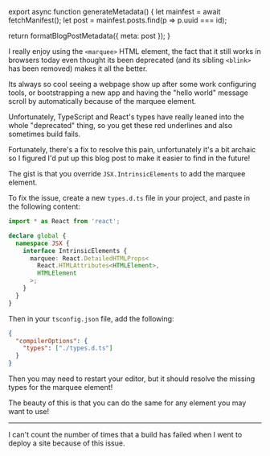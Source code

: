 

export async function generateMetadata() {
  let mainfest = await fetchManifest();
  let post = mainfest.posts.find(p => p.uuid === id);

  return formatBlogPostMetadata({ meta: post });
}

<BlogPage id={id}>

I really enjoy using the `<marquee>` HTML element, the fact that it still works
in browsers today even thought its been deprecated (and its sibling `<blink>`
has been removed) makes it all the better.

Its always so cool seeing a webpage show up after some work configuring tools,
or bootstrapping a new app and having the "hello world" message scroll by
automatically because of the marquee element.

Unfortunately, TypeScript and React's types have really leaned into the whole
"deprecated" thing, so you get these red underlines and also sometimes build
fails<FootnoteRef id="1" />.

Fortunately, there's a fix to resolve this pain, unfortunately it's a bit
archaic so I figured I'd put up this blog post to make it easier to find in the
future!

The gist is that you override `JSX.IntrinsicElements` to add the marquee
element.

To fix the issue, create a new `types.d.ts` file in your project, and paste in
the following content:

```ts
import * as React from 'react';

declare global {
  namespace JSX {
    interface IntrinsicElements {
      marquee: React.DetailedHTMLProps<
        React.HTMLAttributes<HTMLElement>,
        HTMLElement
      >;
    }
  }
}
```

Then in your `tsconfig.json` file, add the following:

```json
{
  "compilerOptions": {
    "types": ["./types.d.ts"]
  }
}
```

Then you may need to restart your editor, but it should resolve the missing
types for the marquee element!

The beauty of this is that you can do the same for any element you may want to
use!

---

<Footnote id="1">I can't count the number of times that a build has failed when
I went to deploy a site because of this issue.</Footnote>


</BlogPage>